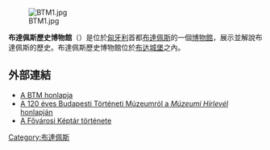 [[File:BTM1.jpg|thumb]]

'''布達佩斯歷史博物館'''（{{lang-hu|Budapesti Történeti Múzeum}}）是位於[[匈牙利|匈牙利]]首都[[布達佩斯|布達佩斯]]的一個[[博物館|博物館]]，展示並解說布達佩斯的歷史。布達佩斯歷史博物館位於[[布达城堡|布达城堡]]之內。

==外部連結==
*[http://www.btm.hu A BTM honlapja] {{Wayback|url=http://www.btm.hu/ |date=20200918183437 }}
*[http://www.mnm.hu/Upload/doc/hirlevel_majusjunius.pdf A 120 éves Budapesti Történeti Múzeumról a ''Múzeumi Hírlevél'' honlapján]{{dead link|date=2018年2月 |bot=InternetArchiveBot |fix-attempted=yes }}
*[http://www.btmfk.iif.hu/fktort.html A Fővárosi Képtár története] {{Wayback|url=http://www.btmfk.iif.hu/fktort.html |date=20160304191811 }}
[[Category:布達佩斯|Category:布達佩斯]]